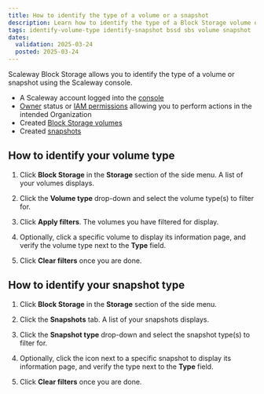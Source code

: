```yaml
---
title: How to identify the type of a volume or a snapshot
description: Learn how to identify the type of a Block Storage volume or snapshot using the Scaleway console.
tags: identify-volume-type identify-snapshot bssd sbs volume snapshot 
dates:
  validation: 2025-03-24
  posted: 2025-03-24
---
```



Scaleway Block Storage allows you to identify the type of a volume or snapshot using the Scaleway console.

<Requirements />

- A Scaleway account logged into the [console](https://console.scaleway.com)
- [Owner](/iam/concepts/#owner) status or [IAM permissions](/iam/concepts/#permission) allowing you to perform actions in the intended Organization
- Created [Block Storage volumes](/block-storage/how-to/create-a-volume/)
- Created [snapshots](/block-storage/how-to/create-a-snapshot/)

<BlockStorageMigration />

## How to identify your volume type

1. Click **Block Storage** in the **Storage** section of the side menu. A list of your volumes displays.

2. Click the **Volume type** drop-down and select the volume type(s) to filter for.

3. Click **Apply filters**. The volumes you have filtered for display.

4. Optionally, click a specific volume to display its information page, and verify the volume type next to the **Type** field.

5. Click **Clear filters** once you are done.

## How to identify your snapshot type

1. Click **Block Storage** in the **Storage** section of the side menu.

2. Click the **Snapshots** tab. A list of your snapshots displays.

3. Click the **Snapshot type** drop-down and select the snapshot type(s) to filter for.

4. Optionally, click the <Icon name="more" /> icon next to a specific snapshot to display its information page, and verify the type next to the **Type** field.

5. Click **Clear filters** once you are done.